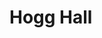 
# Hogg Hall

<ProjectDetails
  region="Riverlands"
  house="House Wode"
  type="Keep"
  status="Completed"
  warp="/warp hogghall"
  projectLead=""
  dateStarted="Invalid Date"
  dateCompleted="Invalid Date"
/>
